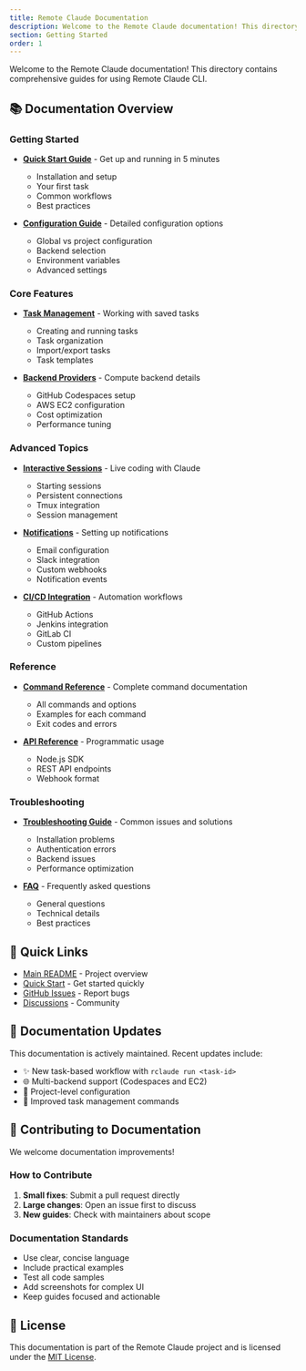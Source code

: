 ```yaml
---
title: Remote Claude Documentation
description: Welcome to the Remote Claude documentation! This directory contains comprehensive guides for using Remote Claude CLI.
section: Getting Started
order: 1
---
```



Welcome to the Remote Claude documentation! This directory contains comprehensive guides for using Remote Claude CLI.

## 📚 Documentation Overview

### Getting Started
- **[Quick Start Guide](/docs/quick-start)** - Get up and running in 5 minutes
  - Installation and setup
  - Your first task
  - Common workflows
  - Best practices

- **[Configuration Guide](/docs/configuration)** - Detailed configuration options
  - Global vs project configuration
  - Backend selection
  - Environment variables
  - Advanced settings

### Core Features
- **[Task Management](/docs/tasks)** - Working with saved tasks
  - Creating and running tasks
  - Task organization
  - Import/export tasks
  - Task templates

- **[Backend Providers](/docs/github-codespaces)** - Compute backend details
  - GitHub Codespaces setup
  - AWS EC2 configuration
  - Cost optimization
  - Performance tuning

### Advanced Topics
- **[Interactive Sessions](/docs/persistent-sessions)** - Live coding with Claude
  - Starting sessions
  - Persistent connections
  - Tmux integration
  - Session management

- **[Notifications](/docs/notifications)** - Setting up notifications
  - Email configuration
  - Slack integration
  - Custom webhooks
  - Notification events

- **[CI/CD Integration](/docs/advanced-setup)** - Automation workflows
  - GitHub Actions
  - Jenkins integration
  - GitLab CI
  - Custom pipelines

### Reference
- **[Command Reference](/docs/api-reference)** - Complete command documentation
  - All commands and options
  - Examples for each command
  - Exit codes and errors

- **[API Reference](/docs/api-reference)** - Programmatic usage
  - Node.js SDK
  - REST API endpoints
  - Webhook format

### Troubleshooting
- **[Troubleshooting Guide](/docs/troubleshooting)** - Common issues and solutions
  - Installation problems
  - Authentication errors
  - Backend issues
  - Performance optimization

- **[FAQ](/docs/troubleshooting)** - Frequently asked questions
  - General questions
  - Technical details
  - Best practices

## 🚀 Quick Links

- [Main README](../README.md) - Project overview
- [Quick Start](/docs/quick-start) - Get started quickly
- [GitHub Issues](https://github.com/l2succes/remote-claude/issues) - Report bugs
- [Discussions](https://github.com/l2succes/remote-claude/discussions) - Community

## 📖 Documentation Updates

This documentation is actively maintained. Recent updates include:

- ✨ New task-based workflow with `rclaude run <task-id>`
- 🌐 Multi-backend support (Codespaces and EC2)
- 📁 Project-level configuration
- 🎯 Improved task management commands

## 🤝 Contributing to Documentation

We welcome documentation improvements! 

### How to Contribute

1. **Small fixes**: Submit a pull request directly
2. **Large changes**: Open an issue first to discuss
3. **New guides**: Check with maintainers about scope

### Documentation Standards

- Use clear, concise language
- Include practical examples
- Test all code samples
- Add screenshots for complex UI
- Keep guides focused and actionable

## 📄 License

This documentation is part of the Remote Claude project and is licensed under the [MIT License](../LICENSE).